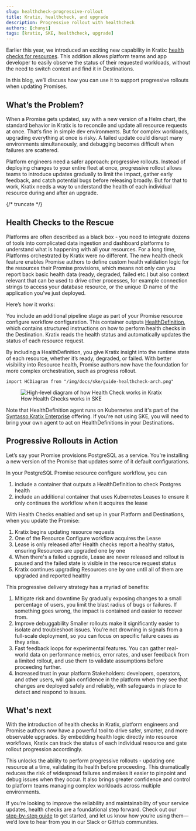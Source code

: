 ```yaml
---
slug: healthcheck-progressive-rollout
title: Kratix, healthcheck, and upgrade
description: Progressive rollout with healthcheck
authors: [chunyi]
tags: [kratix, SKE, healthcheck, upgrade]
---
```


Earlier this year, we introduced an exciting new capability in Kratix: [health checks for resources](/main/guides/resource-health).
This addition allows platform teams and app developer to easily observe the status of their requested workloads, without the need to switch context and find it in Destinations.

In this blog, we’ll discuss how you can use it to support progressive rollouts when updating Promises.

## What’s the Problem?

When a Promise gets updated, say with a new version of a Helm chart, the standard behavior in Kratix is to reconcile and update all resource requests at once.
That’s fine in simple dev environments. But for complex workloads, upgrading everything at once is risky.
A failed update could disrupt many environments simultaneously, and debugging becomes difficult when failures are scattered.

Platform engineers need a safer approach: progressive rollouts. Instead of deploying changes to your entire fleet at once,
progressive rollout allows teams to introduce updates gradually to limit the impact, gather early feedback,
and catch potential bugs before releasing broadly.
But for that to work, Kratix needs a way to understand the health of each individual resource during and after an upgrade.

{/* truncate */}

## Health Checks to the Rescue

Platforms are often described as a black box - you need to integrate dozens of tools into complicated data ingestion
and dashboard platforms to understand what is happening with all your resources.
For a long time, Platforms orchestrated by Kratix were no different. The new health check feature enables Promise authors
to define custom health validation logic for the resources their Promise provisions, which means not only can you report
back basic health data (ready, degraded, failed etc.) but also context relevant that can be used to drive other processes,
for example connection strings to access your database resource, or the unique ID name of the application you've just deployed.

Here’s how it works:

You include an additional pipeline stage as part of your Promise resource configure workflow configuration.
This container outputs [HealthDefinition](/ske/api-reference/healthdefinition), which contains structured instructions on how to perform health checks in the Destination.
Kratix reads the health status and automatically updates the status of each resource request.

By including a HealthDefinition, you give Kratix insight into the runtime state of each resource, whether it’s ready, degraded, or failed.
With better visibility into Resource health, Promise authors now have the foundation for more complex orchestration, such as progress rollout.

```mdx-code-block
import HCDiagram from "/img/docs/ske/guide-healthcheck-arch.png"
```

<figure className="diagram">
  <img className="large" src={HCDiagram} alt="High-level diagram of how Health Check works in Kratix" />

  <figcaption>How Health Checks works in SKE</figcaption>
</figure>

Note that HealthDefinition agent runs on Kubernetes and it's part of the [Syntasso Kratix Enterprise](/ske) offering.
If you're not using SKE, you will need to bring your own agent to act on HealthDefinitions in your Destinations.

## Progressive Rollouts in Action
Let’s say your Promise provisions PostgreSQL as a service. You’re installing a new version of the Promise that updates some of it default configurations.

In your PostgreSQL Promise resource configure workflow, you can
1. include a container that outputs a HealthDefinition to check Postgres health
1. include an additional container that uses Kubernetes Leases to ensure it only continues the workflow when it acquires the lease

With Health Checks enabled and set up in your Platform and Destinations, when you update the Promise:
1. Kratix begins updating resource requests
1. One of the Resource Configure workflow acquires the Lease
1. Lease is only released after Health checks report a healthy status, ensuring Resources are upgraded one by one
1. When there's a failed upgrade, Lease are never released and rollout is paused and the failed state is visible in the resource request status
1. Kratix continues upgrading Resources one by one until all of them are upgraded and reported healthy

This progressive delivery strategy has a myriad of benefits:
1. Mitigate risk and downtime
By gradually exposing changes to a small percentage of users, you limit the blast radius of bugs or failures.
If something goes wrong, the impact is contained and easier to recover from.
2. Improve debuggability
Smaller rollouts make it significantly easier to isolate and troubleshoot issues.
You’re not drowning in signals from a full-scale deployment, so you can focus on specific failure cases as they arise.
3. Fast feedback loops for experimental features.
You can gather real-world data on performance metrics, error rates, and user feedback from a limited rollout,
and use them to validate assumptions before proceeding further.
4. Increased trust in your platform
Stakeholders: developers, operators, and other users, will gain confidence in the platform when they see that changes
are deployed safely and reliably, with safeguards in place to detect and respond to issues.

## What's next

With the introduction of health checks in Kratix, platform engineers and Promise authors now have a powerful tool to drive safer, smarter, and more observable upgrades.
By embedding health logic directly into resource workflows, Kratix can track the status of each individual resource and gate rollout progression accordingly.

This unlocks the ability to perform progressive rollouts - updating one resource at a time, validating its health before proceeding.
This dramatically reduces the risk of widespread failures and makes it easier to pinpoint and debug issues when they occur.
It also brings greater confidence and control to platform teams managing complex workloads across multiple environments.

If you’re looking to improve the reliability and maintainability of your service updates, health checks are a foundational step forward.
Check out our [step-by-step guide](/ske/guides/healthchecks) to get started, and let us know how you’re using them—we’d love to hear from you in our Slack or GitHub communities.
